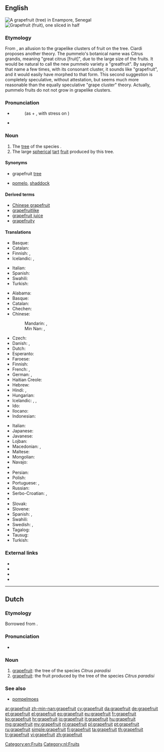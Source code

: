 {{also|Grapefruit}}
==English==

[[File:EnamporGrapefruit1.JPG|thumb|A grapefruit (tree) in Enampore, Senegal]]
[[File:Pomelos - Grapefruits.jpg|thumb|Grapefruit (fruit), one sliced in half]]

===Etymology===
From {{compound|grape|fruit}}, an allusion to the grapelike clusters of fruit on the tree. Ciardi proposes another theory. The pummelo's botanical name was Citrus grandis, meaning "great citrus [fruit]", due to the large size of the fruits. It would be natural to call the new pummelo variety a "greatfruit". By saying that name a few times, with its consonant cluster, it sounds like "grapefruit", and it would easily have morphed to that form. This second suggestion is completely speculative, without attestation, but seems much more reasonable than the equally speculative "grape cluster" theory. Actually, pummelo fruits do not not grow in grapelike clusters.

===Pronunciation===
* {{a|GenAm|RP}} {{IPA|/ˈɡɹeɪp.fɹuːt/}}
*: (as {{term||grape}} + {{term||fruit}}, with stress on {{term||grape}})
* {{audio|en-us-grapefruit.ogg|Audio (US)}}

===Noun===
{{en-noun|s|grapefruit}}

# The [[tree]] of the species {{taxlink|Citrus paradisi|species|noshow=1}}.
# The large [[spherical]] [[tart]] [[fruit]] produced by this tree.

====Synonyms====
* {{sense|tree}} grapefruit [[tree]]
* {{sense|fruit}} [[pomelo]], [[shaddock]]

====Derived terms====
* [[Chinese grapefruit]]
* [[grapefruitlike]]
* [[grapefruit juice]]
* [[grapefruity]]

====Translations====
{{trans-top|tree}}
* Basque: {{t|eu|arabisagar arbola}}
* Catalan: {{t|ca|aranger|m}}
* Finnish: {{t|fi|greippipuu}}, {{t+|fi|greippi}}
* Icelandic: {{t|is|greipaldin|n}}, {{t|is|greipaldintré|n}}
{{trans-mid}}
* Italian: {{t+|it|pompelmo|m}}
* Spanish: {{t|es|árbol de toronja}}
* Swahili: {{t|sw|mbalungi}}
* Turkish: {{t+|tr|greyfurt}}
{{trans-bottom}}
{{trans-top|a large, round tart fruit}}
* Alabama: {{t|akz|yalàaha kaskaha}}
* Basque: {{t+|eu|arabisagar}}
* Catalan: {{t|ca|aranja|f}}
* Chechen: {{t|ce|грейпфрукт|sc=Cyrl}}
* Chinese:
*: Mandarin: {{t+|cmn|柚子|tr=yòuzi|sc=Hani}}, {{t+|cmn|葡萄柚|tr=pútáoyòu|sc=Hani}}
*: Min Nan: {{t|nan|柚仔樹|tr=iū-á-chhiu|sc=Hans}}, {{t+|nan|葡萄柚|tr=phû-tô-iū|sc=Hans}}
* Czech: {{t|cs|grapefruit|m}}
* Danish: {{t|da|grapefrugt}}, {{t+|da|grape}}
* Dutch: {{t+|nl|grapefruit|m}}
* Esperanto: {{t+|eo|grapfrukto}}
* Faroese: {{t|fo|greypfrukt|f}}
* Finnish: {{t+|fi|greippi}}
* French: {{t+|fr|pamplemousse|m}}, {{t+|fr|pomélo|m}}
* German: {{t+|de|Grapefruit|f}}, {{t+|de|Pampelmuse|f}}
* Haitian Creole: {{t|ht|chadèk}}
* Hebrew: {{t+|he|אֶשְׁכּוֹלִית|f|tr=eshkolít}}
* Hindi: {{t|hi|मौसमी|tr=mausamī|sc=Deva}}, {{t|hi|छोटा चकोतरा|tr=chōṭā cakōtarā|sc=Deva}}
* Hungarian: {{t+|hu|grépfrút}}
* Icelandic: {{t|is|greipaldin|n}}, {{t|is|greip|f}}, {{t|is|tröllaldin|n}}
* Ido: {{t+|io|pompelmuso}}
* Ilocano: {{t|ilo|lukban}}
* Indonesian: {{t|id|[[jeruk]] [[bali]]}}
{{trans-mid}}
* Italian: {{t+|it|pompelmo|m}}
* Japanese: {{t+|ja|グレープフルーツ|tr=gurēpu-furūtsu|sc=Jpan}}
* Javanese: {{t|jv|jeruk bali}}
* Lojban: {{t|jbo|branimre}}
* Macedonian: {{t|mk|грејпфрут|m|tr=gréjpfrut}}, {{t|mk|цитрон|m|tr=citrón}}
* Maltese: {{t|mt|lumi-larinġ}}
* Mongolian: {{t|mn|бэрсүүт жүрж|sc=Cyrl}}
* Navajo: {{t|nv|chʼil łitsxooí ntsxaaígíí}}
* {{trreq|ps}}
* Persian: {{t|fa|گریپ فروت|tr=greyp-frut|sc=fa-Arab}}
* Polish: {{t+|pl|grejpfrut|m}}
* Portuguese: {{t+|pt|toranja|f}}, {{t+|pt|toronja|f}}
* Russian: {{t+|ru|грейпфрут|m|tr=gr'ejpfrút}}
* Serbo-Croatian: {{t|sh|grèjpfrut|m}}, {{t|sh|limùnika|f}}
* {{trreq|sd}}
* Slovak: {{t|sk|grapefruit|m}}
* Slovene: {{t+|sl|grenivka|f}}
* Spanish: {{t|es|toronja|f}}, {{t+|es|pomelo|m}}
* Swahili: {{t|sw|balungi}}
* Swedish: {{t+|sv|grape|c}}, {{t+|sv|grapefrukt|c}}
* Tagalog: {{t|tl|suha'}}
* Tausug: {{t|tsg|suwa' gadja}}
* Turkish: {{t+|tr|greyfurt}}
{{trans-bottom}}

===External links===
* {{projectlink|pedia}}
* {{projectlink|species|Citrus paradisi}}
* {{projectlink|commons|Category:Citrus paradisi}}
* {{projectlink|commons|Category:Grapefruits}}

[[Category:en:Fruits]]

----

==Dutch==
{{wikipedia|lang=nl}}

===Etymology===
Borrowed from {{etyl|en|nl}}.

===Pronunciation===
* {{audio|Nl-grapefruit.ogg|Audio}}

===Noun===
{{nl-noun|m|grapefruits|grapefruitje}}

# [[#English|grapefruit]]: the tree of the species ''Citrus paradisi''
# [[#English|grapefruit]]: the fruit produced by the tree of the species ''Citrus paradisi''

===See also===
* [[pompelmoes]]

[[Category:nl:Fruits]]

[[ar:grapefruit]]
[[zh-min-nan:grapefruit]]
[[cy:grapefruit]]
[[da:grapefruit]]
[[de:grapefruit]]
[[et:grapefruit]]
[[el:grapefruit]]
[[eo:grapefruit]]
[[eu:grapefruit]]
[[fr:grapefruit]]
[[ko:grapefruit]]
[[hr:grapefruit]]
[[io:grapefruit]]
[[it:grapefruit]]
[[hu:grapefruit]]
[[mg:grapefruit]]
[[my:grapefruit]]
[[nl:grapefruit]]
[[pl:grapefruit]]
[[pt:grapefruit]]
[[ru:grapefruit]]
[[simple:grapefruit]]
[[fi:grapefruit]]
[[ta:grapefruit]]
[[th:grapefruit]]
[[tr:grapefruit]]
[[vi:grapefruit]]
[[zh:grapefruit]]